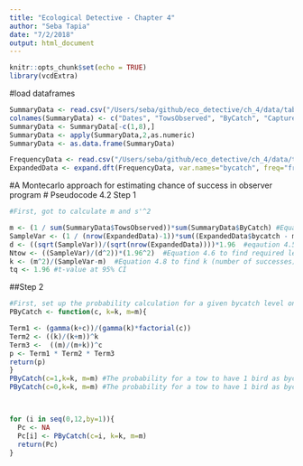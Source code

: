 ```yaml
---
title: "Ecological Detective - Chapter 4"
author: "Seba Tapia"
date: "7/2/2018"
output: html_document
---
```



```r
knitr::opts_chunk$set(echo = TRUE)
library(vcdExtra)
```

#load dataframes
```r
SummaryData <- read.csv("/Users/seba/github/eco_detective/ch_4/data/table_4_2.csv")
colnames(SummaryData) <- c("Dates", "TowsObserved", "ByCatch", "Capture rate (birds/tow)")
SummaryData <- SummaryData[-c(1,8),]
SummaryData <- apply(SummaryData,2,as.numeric)
SummaryData <- as.data.frame(SummaryData)

FrequencyData <- read.csv("/Users/seba/github/eco_detective/ch_4/data/table_4_3.csv")
ExpandedData <- expand.dft(FrequencyData, var.names="bycatch", freq="frequency")
```

#A Montecarlo approach for estimating chance of success in observer program
# Pseudocode 4.2 Step 1
```r
#First, got to calculate m and s'^2

m <- (1 / sum(SummaryData$TowsObserved))*sum(SummaryData$ByCatch) #Equation 4.1
SampleVar <- (1 / (nrow(ExpandedData)-1))*sum((ExpandedData$bycatch - m)^2) #Equation 4.2
d <- ((sqrt(SampleVar))/(sqrt(nrow(ExpandedData))))*1.96  #eqaution 4.5 to find tolerable error of mean
Ntow <- ((SampleVar)/(d^2))*(1.96^2)  #Equation 4.6 to find required level of observer coverage
k <- (m^2)/(SampleVar-m)  #Equation 4.8 to find k (number of successes)
tq <- 1.96 #t-value at 95% CI
```

##Step 2
```r
#First, set up the probability calculation for a given bycatch level on the ith tow
PByCatch <- function(c, k=k, m=m){

Term1 <- (gamma(k+c))/(gamma(k)*factorial(c))
Term2 <- ((k)/(k+m))^k
Term3 <-  ((m)/(m+k))^c
p <- Term1 * Term2 * Term3
return(p)
}
PByCatch(c=1,k=k, m=m) #The probability for a tow to have 1 bird as bycatch is 0.04
PByCatch(c=0,k=k, m=m) #The probability for a tow to have 1 bird as bycatch is 0.91



for (i in seq(0,12,by=1)){
  Pc <- NA
  Pc[i] <- PByCatch(c=i, k=k, m=m)
  return(Pc)
}
  

```